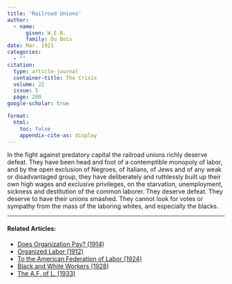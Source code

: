 ```yaml
---
title: 'Railroad Unions'
author:
  - name:
      given: W.E.B.
      family: Du Bois
date: Mar. 1921
categories: 
  - ""
citation: 
  type: article-journal
  container-title: The Crisis
  volume: 22
  issue: 5
  page: 200
google-scholar: true

format:
  html:
    toc: false
    appendix-cite-as: display
---
```



In the fight against predatory capital the railroad unions richly deserve defeat. They have been head and foot of a contemptible monopoly of labor, and by the open exclusion of Negroes, of Italians, of Jews and of any weak or disadvantaged group, they have deliberately and ruthlessly built up their own high wages and exclusive privileges, on the starvation, unemployment, sickness and destitution of the common laborer. They deserve defeat. They deserve to have their unions smashed. They cannot look for votes or sympathy from the mass of the laboring whites, and especially the blacks.

<!-- Similar articles start here -->
<div  class="clear-wrap"></div>
<hr>
#### Related Articles:

* [Does Organization Pay? (1914)](/Volumes/07/06/does_organization_pay.html)
* [Organized Labor (1912)](/Volumes/04/03/organized_labor.html)
* [To the American Federation of Labor (1924)](/Volumes/28/04/american_federation_of_labor.html)
* [Black and White Workers (1928)](/Volumes/35/03/black_and_white_workers.html)
* [The A.F. of L. (1933)](/Volumes/40/12/af_of_l.html)

<!-- Similar articles end here -->